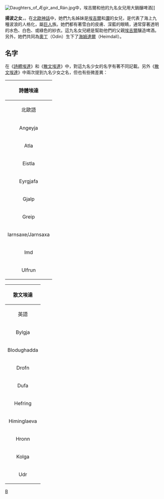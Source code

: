 [[File:Daughters_of_Ægir_and_Rán.jpg|thumb]]中，埃吉爾和他的九名女兒用大鍋釀啤酒]]

'''揚波之女'''，{{lang|en|The Billow Maidens}}。在[[北歐神話|北歐神話]]中，她們九名姊妹是[[埃吉爾|埃吉爾]]和[[瀾|瀾]]的女兒，是代表了海上九種波浪的人格化，屬[[巨人|巨人]]族。她們都有著雪白的皮膚、深藍的眼睛，通常穿著透明的水色、白色、或綠色的紗衣。這九名女兒總是幫助他們的父親[[埃吉爾|埃吉爾]]釀造啤酒。另外，她們共同為[[奧丁|奧丁]]（Odin）生下了[[海姆達爾|海姆達爾]]（Heimdall）。


== 名字 ==
在《[[詩體埃達|詩體埃達]]》和《[[散文埃達|散文埃達]]》中，對這九名少女的名字有著不同記載。另外《[[散文埃達|散文埃達]]》中兩次提到九名少女之名，但也有些微差異：

{|border="1" cellspacing="0" cellpadding="2" style="margin:0 5px 0 0;background:#F9F9F9;border:1px solid #ccc; "
|- style="text-align:center;background-color:#eee" 
!colspan=4 align="center"|詩體埃達
|- style="text-align:center;background-color:#eee"
!北歐語!!中譯!!意涵!!註釋
|- 
|Angeyja||　||Sorrow-Whelmer||　
|- 
|Atla||雅特拉||Fury||　
|- 
|Eistla||艾斯特拉||Foamer||　
|- 
|Eyrgjafa||　||Sand-Strewer||　
|- 
|Gjalp||格嘉普||Yelper||　
|- 
|Greip||格蕾普||Griper||　
|- 
|Iarnsaxe/Jarnsaxa||雅恩莎撒||鐵劍/鐵石。Iron-Sword||一說為雷神[[索爾|索爾]]的妻子
|- 
|Imd||　||Dusk||　
|- 
|Ulfrun ||烏爾豐||She-Wolf||　
|}


{|border="1" cellspacing="0" cellpadding="2" style="background:#F9F9F9;border:1px solid #ccc; "
|- style="text-align:center;background-color:#eee" 
!colspan=5 align="center"|散文埃達
|- style="text-align:center;background-color:#eee"
!英語!!北歐語!!中譯!!意涵!!註釋
|- 
|Bylgja||Bylgja||拜爾琪雅||巨浪。Billow||也記載成Bára　
|- 
|Blodughadda||Blóðughadda||貝蘿度格達||血浪。Bloody Hair||　
|- 
|Drofn ||Dröfn||德萝文||沫浪。Foam-Fleck/Comber/Foaming Sea||　
|- 
|Dufa||Dúfa||都法||靜浪。The Pitching One/Dipping||　
|- 
|Hefring ||Hefring ||赫佛琳||高浪。Riser||　
|- 
|Himinglaeva ||Himinglæva ||希明萊瓦||耀浪。Heaven-Clear||　
|- 
|Hronn||Hrönn ||赫蘿恩||捲浪。Welling Wave||也記載為河名
|- 
|Kolga ||Kólga ||庫爾嘉||寒浪。The Cool One||　
|- 
|Udr ||Uðr/Unn||烏娜||揚浪。Frothing Wave||也記載為河名
|}


{{北歐神話}}
[[Category:北歐巨人|B]]